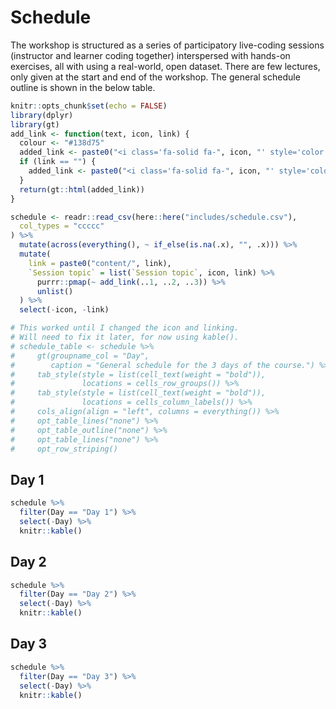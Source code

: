 # Schedule {#schedule}

The workshop is structured as a series of participatory live-coding
sessions (instructor and learner coding together) interspersed with
hands-on exercises, all with using a real-world, open dataset. There are
few lectures, only given at the start and end of the workshop. The
general schedule outline is shown in the below table.

```r
knitr::opts_chunk$set(echo = FALSE)
library(dplyr)
library(gt)
add_link <- function(text, icon, link) {
  colour <- "#138d75"
  added_link <- paste0("<i class='fa-solid fa-", icon, "' style='color:", colour, "'></i>&nbsp;&nbsp;<a href=\"", link, "\">", text, "</a>")
  if (link == "") {
    added_link <- paste0("<i class='fa-solid fa-", icon, "' style='color:", colour, "'></i>&nbsp;&nbsp;", text)
  }
  return(gt::html(added_link))
}

schedule <- readr::read_csv(here::here("includes/schedule.csv"),
  col_types = "ccccc"
) %>%
  mutate(across(everything(), ~ if_else(is.na(.x), "", .x))) %>%
  mutate(
    link = paste0("content/", link),
    `Session topic` = list(`Session topic`, icon, link) %>%
      purrr::pmap(~ add_link(..1, ..2, ..3)) %>%
      unlist()
  ) %>%
  select(-icon, -link)

# This worked until I changed the icon and linking.
# Will need to fix it later, for now using kable().
# schedule_table <- schedule %>%
#     gt(groupname_col = "Day",
#        caption = "General schedule for the 3 days of the course.") %>%
#     tab_style(style = list(cell_text(weight = "bold")),
#               locations = cells_row_groups()) %>%
#     tab_style(style = list(cell_text(weight = "bold")),
#               locations = cells_column_labels()) %>%
#     cols_align(align = "left", columns = everything()) %>%
#     opt_table_lines("none") %>%
#     opt_table_outline("none") %>%
#     opt_table_lines("none") %>%
#     opt_row_striping()
```

## Day 1

```r
schedule %>%
  filter(Day == "Day 1") %>%
  select(-Day) %>%
  knitr::kable()
```

## Day 2

```r
schedule %>%
  filter(Day == "Day 2") %>%
  select(-Day) %>%
  knitr::kable()
```

## Day 3

```r
schedule %>%
  filter(Day == "Day 3") %>%
  select(-Day) %>%
  knitr::kable()
```
